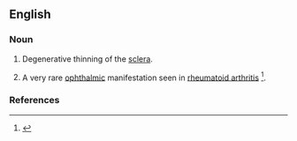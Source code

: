 ==English==

===Noun===
{{en-noun|-|s}}

# {{context|medicine}} Degenerative thinning of the [[sclera]].
# {{context|medicine}} A very rare [[ophthalmic]] manifestation seen in [[rheumatoid arthritis]] <ref>{{cite journal |author= Wu CC, Yu HC, Yen JH, Tsai WC, Liu HW.|title=Rare extra-articular manifestation of rheumatoid arthritis: scleromalacia perforans.|journal= Kaohsiung J Med Sci|volume= 21|issue=5|pages=233-235|year=2005|pmid=15960070|}}</ref>.

===References===
<references />